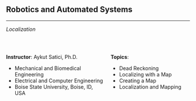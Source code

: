 ## Robotics and Automated Systems {.center .smaller}
<!-- ###################################################################### -->

<hr>

*Localization*

<br/>

:::: {.columns}

::: {.column width="55%"}

__Instructor__: Aykut Satici, Ph.D. <br>

* Mechanical and Biomedical Engineering <br>
* Electrical and Computer Engineering <br>
* Boise State University, Boise, ID, USA

:::

::: {.column width="45%"}

__Topics__: <br>

* Dead Reckoning
* Localizing with a Map
* Creating a Map
* Localization and Mapping

:::

::::
